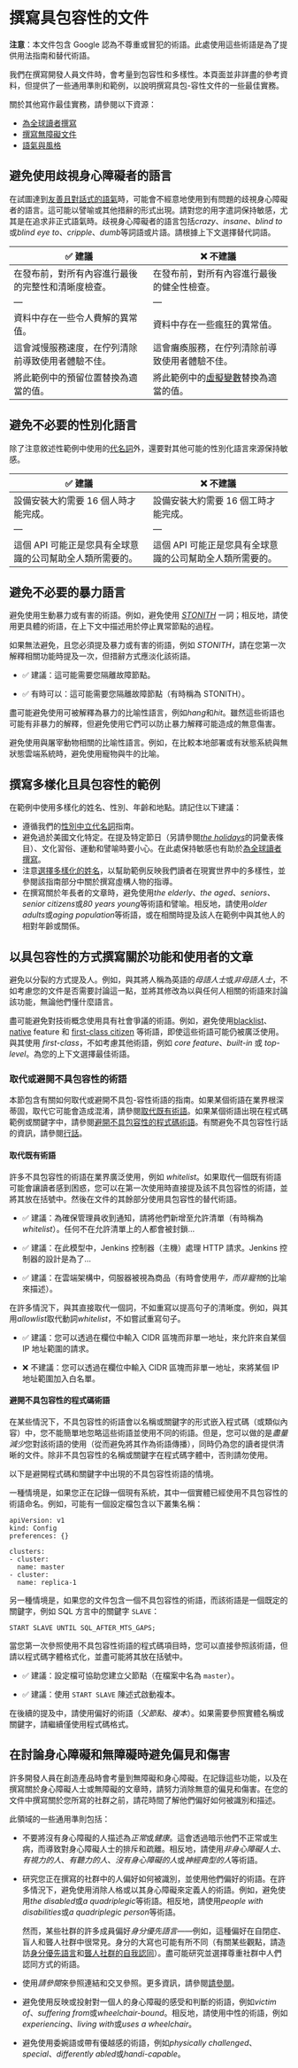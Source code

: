 # 撰寫具包容性的文件

**注意**：本文件包含 Google 認為不尊重或冒犯的術語。此處使用這些術語是為了提供用法指南和替代術語。

我們在撰寫開發人員文件時，會考量到包容性和多樣性。本頁面並非詳盡的參考資料，但提供了一些通用準則和範例，以說明撰寫具包-容性文件的一些最佳實務。

關於其他寫作最佳實務，請參閱以下資源：

- [為全球讀者撰寫](https://developers.google.com/style/translation)
- [撰寫無障礙文件](https://developers.google.com/style/accessibility)
- [語氣與風格](https://developers.google.com/style/tone)

## 避免使用歧視身心障礙者的語言

在試圖達到[友善且對話式的語氣](https://developers.google.com/style/tone)時，可能會不經意地使用到有問題的歧視身心障礙者的語言。這可能以譬喻或其他措辭的形式出現。請對您的用字遣詞保持敏感，尤其是在追求非正式語氣時。歧視身心障礙者的語言包括*crazy*、*insane*、*blind to*或*blind eye to*、*cripple*、*dumb*等詞語或片語。請根據上下文選擇替代詞語。

| ✅ 建議 | ❌ 不建議 |
| --- |  --- |
| 在發布前，對所有內容進行最後的完整性和清晰度檢查。 | 在發布前，對所有內容進行最後的健全性檢查。 |
| --- |  --- |
| 資料中存在一些令人費解的異常值。 | 資料中存在一些瘋狂的異常值。 |
| 這會減慢服務速度，在佇列清除前導致使用者體驗不佳。 | 這會癱瘓服務，在佇列清除前導致使用者體驗不佳。 |
| 將此範例中的預留位置替換為適當的值。 | 將此範例中的[虛擬變數](https://developers.google.com/style/word-list#dummy-variable)替換為適當的值。 |

## 避免不必要的性別化語言

除了注意敘述性範例中使用的[代名詞](https://developers.google.com/style/pronouns#gender-neutral-pronouns)外，還要對其他可能的性別化語言來源保持敏感。

| ✅ 建議 | ❌ 不建議 |
| --- |  --- |
| 設備安裝大約需要 16 個人時才能完成。 | 設備安裝大約需要 16 個工時才能完成。 |
| --- |  --- |
| 這個 API 可能正是您具有全球意識的公司幫助全人類所需要的。 | 這個 API 可能正是您具有全球意識的公司幫助全人類所需要的。 |

## 避免不必要的暴力語言

避免使用生動暴力或有害的術語。例如，避免使用 *[STONITH](https://developers.google.com/style/word-list#stonith)* 一詞；相反地，請使用更具體的術語，在上下文中描述用於停止異常節點的過程。

如果無法避免，且您必須提及暴力或有害的術語，例如 *STONITH*，請在您第一次解釋相關功能時提及一次，但措辭方式應淡化該術語。

- ✅ 建議：這可能需要您隔離故障節點。

- ✅ 有時可以：這可能需要您隔離故障節點（有時稱為 STONITH）。

盡可能避免使用可被解釋為暴力的比喻性語言，例如*hang*和*hit*。雖然這些術語也可能有非暴力的解釋，但避免使用它們可以防止暴力解釋可能造成的無意傷害。

避免使用與屠宰動物相關的比喻性語言。例如，在比較本地部署或有狀態系統與無狀態雲端系統時，避免使用寵物與牛的比喻。

## 撰寫多樣化且具包容性的範例

在範例中使用多樣化的姓名、性別、年齡和地點。請記住以下建議：

- 遵循我們的[性別中立代名詞](https://developers.google.com/style/pronouns#gender-neutral-pronouns)指南。
- 避免過於美國文化特定。在提及特定節日（另請參閱[*the holidays*](https://developers.google.com/style/word-list#holiday)的詞彙表條目）、文化習俗、運動和譬喻時要小心。在此處保持敏感也有助於[為全球讀者撰寫](https://developers.google.com/style/translation#culturally-specific)。
- 注意[選擇多樣化的姓名](https://developers.google.com/style/examples#names)，以幫助範例反映我們讀者在現實世界中的多樣性，並參閱該指南部分中關於撰寫虛構人物的指導。
- 在撰寫關於年長者的文章時，避免使用*the elderly*、*the aged*、*seniors*、*senior citizens*或*80 years young*等術語和譬喻。相反地，請使用*older adults*或*aging population*等術語，或在相關時提及該人在範例中與其他人的相對年齡或關係。

## 以具包容性的方式撰寫關於功能和使用者的文章

避免以分裂的方式提及人。例如，與其將人稱為英語的*母語人士*或*非母語人士*，不如考慮您的文件是否需要討論這一點，並將其修改為以與任何人相關的術語來討論該功能，無論他們懂什麼語言。

盡可能避免對技術概念使用具有社會爭議的術語。例如，避免使用[blacklist](https://developers.google.com/style/word-list#blacklist)、[native](https://developers.google.com/style/word-list#native) feature 和 [first-class citizen](https://wikipedia.org/wiki/First-class_citizen) 等術語，即使這些術語可能仍被廣泛使用。與其使用 *first-class*，不如考慮其他術語，例如 *core feature*、*built-in* 或 *top-level*。為您的上下文選擇最佳術語。

### 取代或避開不具包容性的術語

本節包含有關如何取代或避開不具包-容性術語的指南。如果某個術語在業界根深蒂固，取代它可能會造成混淆，請參閱[取代既有術語](https://developers.google.com/style/inclusive-documentation#replace)。如果某個術語出現在程式碼範例或關鍵字中，請參閱[避開不具包容性的程式碼術語](https://developers.google.com/style/inclusive-documentation#write-around)。有關避免不具包容性行話的資訊，請參閱[行話](https://developers.google.com/style/jargon)。

#### 取代既有術語

許多不具包容性的術語在業界廣泛使用，例如 *whitelist*。如果取代一個既有術語可能會讓讀者感到困惑，您可以在第一次使用時直接提及該不具包容性的術語，並將其放在括號中。然後在文件的其餘部分使用具包容性的替代術語。

- ✅ 建議：為確保管理員收到通知，請將他們新增至允許清單（有時稱為 *whitelist*）。任何不在允許清單上的人都會被封鎖...

- ✅ 建議：在此模型中，Jenkins 控制器（主機）處理 HTTP 請求。Jenkins 控制器的設計是為了...

- ✅ 建議：在雲端架構中，伺服器被視為商品（有時會使用*牛，而非寵物*的比喻來描述）。

在許多情況下，與其直接取代一個詞，不如重寫以提高句子的清晰度。例如，與其用*allowlist*取代動詞*whitelist*，不如嘗試重寫句子。

- ✅ 建議：您可以透過在欄位中輸入 CIDR 區塊而非單一地址，來允許來自某個 IP 地址範圍的請求。

- ❌ 不建議：您可以透過在欄位中輸入 CIDR 區塊而非單一地址，來將某個 IP 地址範圍加入白名單。

#### 避開不具包容性的程式碼術語

在某些情況下，不具包容性的術語會以名稱或關鍵字的形式嵌入程式碼（或類似內容）中，您不能簡單地忽略這些術語並使用不同的術語。但是，您可以做的是*盡量減少*您對該術語的使用（從而避免將其作為術語傳播），同時仍為您的讀者提供清晰的文件。除非不具包容性的名稱或關鍵字在程式碼字體中，否則請勿使用。

以下是避開程式碼和關鍵字中出現的不具包容性術語的情境。

一種情境是，如果您正在記錄一個現有系統，其中一個實體已經使用不具包容性的術語命名。例如，可能有一個設定檔包含以下叢集名稱：

```text
apiVersion: v1
kind: Config
preferences: {}

clusters:
- cluster:
  name: master
- cluster:
  name: replica-1
```

另一種情境是，如果您的文件包含一個不具包容性的術語，而該術語是一個既定的關鍵字，例如 SQL 方言中的關鍵字 `SLAVE`：

```text
START SLAVE UNTIL SQL_AFTER_MTS_GAPS;
```

當您第一次參照使用不具包容性術語的程式碼項目時，您可以直接參照該術語，但請以程式碼字體格式化，並盡可能將其放在括號中。

- ✅ 建議：設定檔可協助您建立父節點（在檔案中名為 `master`）。

- ✅ 建議：使用 `START SLAVE` 陳述式啟動複本。

在後續的提及中，請使用偏好的術語（*父節點*、*複本*）。如果需要參照實體名稱或關鍵字，請繼續僅使用程式碼格式。

## 在討論身心障礙和無障礙時避免偏見和傷害

許多開發人員在創造產品時會考量到無障礙和身心障礙。在記錄這些功能，以及在撰寫關於身心障礙人士或無障礙的文章時，請努力消除無意的偏見和傷害。在您的文件中撰寫關於您所寫的社群之前，請花時間了解他們偏好如何被識別和描述。

此領域的一些通用準則包括：

- 不要將沒有身心障礙的人描述為*正常*或*健康*。這會透過暗示他們不正常或生病，而導致對身心障礙人士的排斥和疏離。相反地，請使用*非身心障礙人士*、*有視力的人*、*有聽力的人*、*沒有身心障礙的人*或*神經典型的人*等術語。
- 研究您正在撰寫的社群中的人偏好如何被識別，並使用他們偏好的術語。在許多情況下，避免使用消除人格或以其身心障礙來定義人的術語。例如，避免使用*the disabled*或*a quadriplegic*等術語。相反地，請使用*people with disabilities*或*a quadriplegic person*等術語。

    然而，某些社群的許多成員偏好*身分優先語言*——例如，這種偏好在自閉症、盲人和聾人社群中很常見。身分的大寫也可能有所不同（有關某些觀點，請造訪[身分優先語言](https://autisticadvocacy.org/about-asan/identity-first-language/)和[聾人社群的自我認同](https://www.verywellhealth.com/deaf-culture-big-d-small-d-1046233)）。盡可能研究並選擇尊重社群中人們認同方式的術語。

- 使用*請參閱*來參照連結和交叉參照。更多資訊，請參閱[請參閱](https://developers.google.com/style/word-list#see)。
- 避免使用反映或投射對一個人的身心障礙的感受和判斷的術語，例如*victim of*、*suffering from*或*wheelchair-bound*。相反地，請使用中性的術語，例如*experiencing*、*living with*或*uses a wheelchair*。
- 避免使用委婉語或帶有優越感的術語，例如*physically challenged*、*special*、*differently abled*或*handi-capable*。